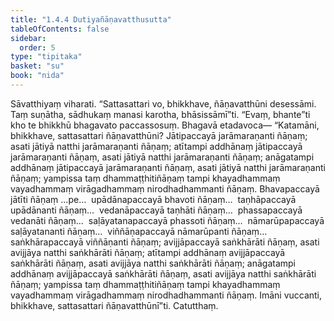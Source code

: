 ```yaml
---
title: "1.4.4 Dutiyañāṇavatthusutta"
tableOfContents: false
sidebar:
  order: 5
type: "tipitaka"
basket: "su"
book: "nida"
---
```



<DynamicBreadcrumb />

<Division number="34" book="nida" bookNo="12" page="290">

<Paragraph number="256" book="nida">
Sāvatthiyaṃ viharati. “Sattasattari vo, bhikkhave, ñāṇavatthūni desessāmi. Taṃ suṇātha, sādhukaṃ manasi karotha, bhāsissāmī”ti. “Evaṃ, bhante”ti kho te bhikkhū bhagavato paccassosuṃ. Bhagavā etadavoca—
</Paragraph>

<Paragraph number="257" book="nida">
“Katamāni, bhikkhave, sattasattari ñāṇavatthūni? Jātipaccayā jarāmaraṇanti ñāṇaṃ; asati jātiyā natthi jarāmaraṇanti ñāṇaṃ; atītampi addhānaṃ jātipaccayā jarāmaraṇanti ñāṇaṃ, asati jātiyā natthi jarāmaraṇanti ñāṇaṃ; anāgatampi addhānaṃ jātipaccayā jarāmaraṇanti ñāṇaṃ, asati jātiyā natthi jarāmaraṇanti ñāṇaṃ; yampissa taṃ dhammaṭṭhitiñāṇaṃ tampi khayadhammaṃ vayadhammaṃ virāgadhammaṃ nirodhadhammanti ñāṇaṃ.
</Paragraph>

<Paragraph number="258" book="nida">
Bhavapaccayā jātīti ñāṇaṃ …pe…  upādānapaccayā bhavoti ñāṇaṃ…  taṇhāpaccayā upādānanti ñāṇaṃ…  vedanāpaccayā taṇhāti ñāṇaṃ…  phassapaccayā vedanāti ñāṇaṃ…  saḷāyatanapaccayā phassoti ñāṇaṃ…  nāmarūpapaccayā saḷāyatananti ñāṇaṃ…  viññāṇapaccayā nāmarūpanti ñāṇaṃ…  saṅkhārapaccayā viññāṇanti ñāṇaṃ; avijjāpaccayā saṅkhārāti ñāṇaṃ, asati avijjāya natthi saṅkhārāti ñāṇaṃ; atītampi addhānaṃ avijjāpaccayā saṅkhārāti ñāṇaṃ, asati avijjāya natthi saṅkhārāti ñāṇaṃ; anāgatampi addhānaṃ avijjāpaccayā saṅkhārāti ñāṇaṃ, asati avijjāya natthi saṅkhārāti ñāṇaṃ; yampissa taṃ dhammaṭṭhitiñāṇaṃ tampi khayadhammaṃ vayadhammaṃ virāgadhammaṃ nirodhadhammanti ñāṇaṃ. Imāni vuccanti, bhikkhave, sattasattari ñāṇavatthūnī”ti.

</Paragraph>
</Division>

<Paragraph number="259" type="center" book="nida">
Catutthaṃ.
</Paragraph>